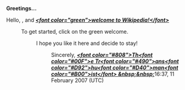 <article id="9444722" title=User talk:Jeaniepou>
	<talkpage id="9444722" title="User talk:Jeaniepou">
'''Greetings...'''

Hello, {{BASEPAGENAME}}, and '''''[[User:The Transhumanist/Welcome|&lt;font color=&quot;green&quot;&gt;welcome to Wikipedia!&lt;/font&gt;]]'''''
: To get started, click on the green welcome.
:: I hope you like it here and decide to stay!
::: Sincerely, '''''[[User:The Transhumanist|&lt;font color=&quot;#808&quot;&gt;Th&lt;font color=&quot;#00F&quot;&gt;e Tr&lt;font color=&quot;#490&quot;&gt;ans&lt;font color=&quot;#D92&quot;&gt;hu&lt;font color=&quot;#D40&quot;&gt;man&lt;font color=&quot;#B00&quot;&gt;ist&lt;/font&gt; &amp;nbsp;&amp;nbsp;]]'''''16:37, 11 February 2007 (UTC)
	</talkpage>
</article>